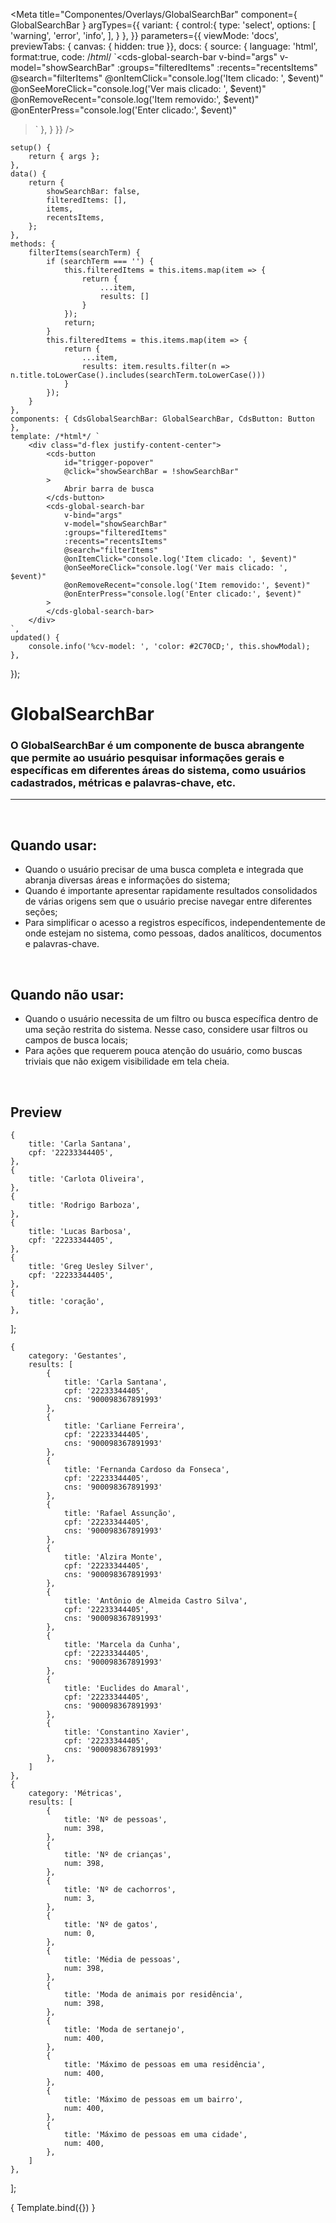 
<Meta
	title="Componentes/Overlays/GlobalSearchBar"
	component={ GlobalSearchBar }
	argTypes={{
		variant: {
			control:{
				type: 'select',
				options: [
					'warning',
					'error',
					'info',
				],
			}
		},
	}}
	parameters={{
		viewMode: 'docs',
		previewTabs: { canvas: { hidden: true }},
		docs: {
			source: {
				language: 'html',
				format:true,
				code: /*html*/
`<cds-global-search-bar
	v-bind="args"
	v-model="showSearchBar"
	:groups="filteredItems"
	:recents="recentsItems"
	@search="filterItems"
	@onItemClick="console.log('Item clicado: ', $event)"
	@onSeeMoreClick="console.log('Ver mais clicado: ', $event)"
	@onRemoveRecent="console.log('Item removido:', $event)"
	@onEnterPress="console.log('Enter clicado:', $event)"
>`
			},
		}
	}}
/>

	setup() {
		return { args };
	},
	data() {
		return {
			showSearchBar: false,
			filteredItems: [],
			items,
			recentsItems,
		};
	},
	methods: {
		filterItems(searchTerm) {
			if (searchTerm === '') {
				this.filteredItems = this.items.map(item => {
					return {
						...item,
						results: []
					}
				});
				return;
			}
			this.filteredItems = this.items.map(item => {
				return {
					...item,
					results: item.results.filter(n => n.title.toLowerCase().includes(searchTerm.toLowerCase()))
				}
			});
		}
	},
	components: { CdsGlobalSearchBar: GlobalSearchBar, CdsButton: Button },
	template: /*html*/ `
		<div class="d-flex justify-content-center">
			<cds-button
				id="trigger-popover"
				@click="showSearchBar = !showSearchBar"
			>
				Abrir barra de busca
			</cds-button>
			<cds-global-search-bar
				v-bind="args"
				v-model="showSearchBar"
				:groups="filteredItems"
				:recents="recentsItems"
				@search="filterItems"
				@onItemClick="console.log('Item clicado: ', $event)"
				@onSeeMoreClick="console.log('Ver mais clicado: ', $event)"
				@onRemoveRecent="console.log('Item removido:', $event)"
				@onEnterPress="console.log('Enter clicado:', $event)"
			>
			</cds-global-search-bar>
		</div>
	`,
	updated() {
		console.info('%cv-model: ', 'color: #2C70CD;', this.showModal);
	},
});

# GlobalSearchBar

### O GlobalSearchBar é um componente de busca abrangente que permite ao usuário pesquisar informações gerais e específicas em diferentes áreas do sistema, como usuários cadastrados, métricas e palavras-chave, etc.
---
<br />

## Quando usar:
- Quando o usuário precisar de uma busca completa e integrada que abranja diversas áreas e informações do sistema;
- Quando é importante apresentar rapidamente resultados consolidados de várias origens sem que o usuário precise navegar entre diferentes seções;
- Para simplificar o acesso a registros específicos, independentemente de onde estejam no sistema, como pessoas, dados analíticos, documentos e palavras-chave.

<br />

## Quando não usar:
- Quando o usuário necessita de um filtro ou busca específica dentro de uma seção restrita do sistema. Nesse caso, considere usar filtros ou campos de busca locais;
- Para ações que requerem pouca atenção do usuário, como buscas triviais que não exigem visibilidade em tela cheia.

<br />

## Preview

	{
		title: 'Carla Santana',
		cpf: '22233344405',
	},
	{
		title: 'Carlota Oliveira',
	},
	{
		title: 'Rodrigo Barboza',
	},
	{
		title: 'Lucas Barbosa',
		cpf: '22233344405',
	},
	{
		title: 'Greg Uesley Silver',
		cpf: '22233344405',
	},
	{
		title: 'coração',
	},
];

	{
		category: 'Gestantes',
		results: [
			{
				title: 'Carla Santana',
				cpf: '22233344405',
				cns: '900098367891993'
			},
			{
				title: 'Carliane Ferreira',
				cpf: '22233344405',
				cns: '900098367891993'
			},
			{
				title: 'Fernanda Cardoso da Fonseca',
				cpf: '22233344405',
				cns: '900098367891993'
			},
			{
				title: 'Rafael Assunção',
				cpf: '22233344405',
				cns: '900098367891993'
			},
			{
				title: 'Alzira Monte',
				cpf: '22233344405',
				cns: '900098367891993'
			},
			{
				title: 'Antônio de Almeida Castro Silva',
				cpf: '22233344405',
				cns: '900098367891993'
			},
			{
				title: 'Marcela da Cunha',
				cpf: '22233344405',
				cns: '900098367891993'
			},
			{
				title: 'Euclides do Amaral',
				cpf: '22233344405',
				cns: '900098367891993'
			},
			{
				title: 'Constantino Xavier',
				cpf: '22233344405',
				cns: '900098367891993'
			},
		]
	},
	{
		category: 'Métricas',
		results: [
			{
				title: 'Nº de pessoas',
				num: 398,
			},
			{
				title: 'Nº de crianças',
				num: 398,
			},
			{
				title: 'Nº de cachorros',
				num: 3,
			},
			{
				title: 'Nº de gatos',
				num: 0,
			},
			{
				title: 'Média de pessoas',
				num: 398,
			},
			{
				title: 'Moda de animais por residência',
				num: 398,
			},
			{
				title: 'Moda de sertanejo',
				num: 400,
			},
			{
				title: 'Máximo de pessoas em uma residência',
				num: 400,
			},
			{
				title: 'Máximo de pessoas em um bairro',
				num: 400,
			},
			{
				title: 'Máximo de pessoas em uma cidade',
				num: 400,
			},
		]
	},
];

<Canvas>
	<Story
		name="GlobalSearchBar"
		args={{
			recentsItems,
			items,
		}}
	>
		{ Template.bind({}) }
	</Story>
</Canvas>

<ArgsTable story="GlobalSearchBar" />